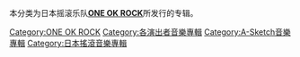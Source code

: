 本分类为日本摇滚乐队'''[[ONE_OK_ROCK|ONE OK ROCK]]'''所发行的专辑。

[[Category:ONE_OK_ROCK|Category:ONE OK ROCK]]
[[Category:各演出者音樂專輯|Category:各演出者音樂專輯]]
[[Category:A-Sketch音樂專輯|Category:A-Sketch音樂專輯]]
[[Category:日本搖滾音樂專輯|Category:日本搖滾音樂專輯]]